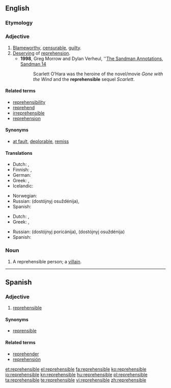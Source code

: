 ==English==

===Etymology===
{{suffix|reprehend|ible}}

===Adjective===
{{en-adj}}

# [[blameworthy|Blameworthy]], [[censurable]], [[guilty]].
# [[deserve|Deserving]] of [[reprehension]].
#* '''1998''', Greg Morrow and  Dylan Verheul, ''[http://www.dyve.net/sandman/annotations/sm14.html The Sandman Annotations, Sandman 14]
#*: Scarlett O’Hara was the heroine of the novel/movie ''Gone with the Wind'' and the '''reprehensible''' sequel ''Scarlett''.
{{rfex|what’s the difference?}}

====Related terms====
* [[reprehensibility]]
* [[reprehend]]
* [[irreprehensible]]
* [[reprehension]]

====Synonyms====
* [[at fault]], [[deplorable]], [[remiss]]

====Translations====
{{trans-top|blameworthy}}
* Dutch: {{t+|nl|afkeurenswaardig}}, {{t+|nl|schuldig}}
* Finnish: {{t|fi|moitittava}}, {{t|fi|tuomittava}}
* German: {{t|de|verwerflich}}
* Greek: {{t|el|αξιόμεμπτος|m|tr=axiómemptos|sc=Grek}}, {{t|el|κατακριτέος|m|tr=katakritéos|sc=Grek}}
* Icelandic: {{t|is|ámælisverður}}
{{trans-mid}}
* Norwegian: {{t|no|klanderverdig}}
* Russian: {{l|ru|достойный}} {{l|ru|осуждение|осуждения}} (dostójnyj osuždénija), {{t|ru|предосудительный|tr=predosudítelʹnyj|sc=Cyrl}}
* Spanish: {{t-|es|reprehensible}}
{{trans-bottom}}

{{trans-top|deserving of reprehension}}
* Dutch: {{t-|nl|verwerpelijk}}, {{t+|nl|afkeurenswaardig}}
* Greek: {{t|el|αξιόμεμπτος|m|tr=axiómemptos|sc=Grek}}, {{t|el|κατακριτέος|m|tr=katakritéos|sc=Grek}}
{{trans-mid}}
* Russian: {{l|ru|достойный}} {{l|ru|порицание|порицания}} (dostójnyj poricánija), {{l|ru|достойный}} {{l|ru|осуждение|осуждения}} (dostójnyj osuždénija)
* Spanish: {{t-|es|reprehensible}}
{{trans-bottom}}

===Noun===
{{en-noun}}

# A reprehensible person; a [[villain]].

----

==Spanish==

===Adjective===
{{es-adj}}

# [[#English|reprehensible]]

====Synonyms====
* [[reprensible]]

====Related terms====
* [[reprehender]]
* [[reprehensión]]

[[et:reprehensible]]
[[el:reprehensible]]
[[fa:reprehensible]]
[[ko:reprehensible]]
[[io:reprehensible]]
[[kn:reprehensible]]
[[hu:reprehensible]]
[[pl:reprehensible]]
[[ta:reprehensible]]
[[te:reprehensible]]
[[vi:reprehensible]]
[[zh:reprehensible]]